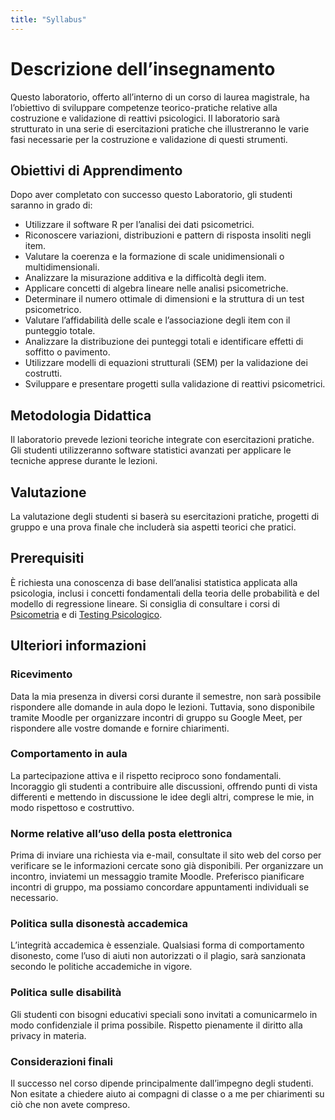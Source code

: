 ```yaml
---
title: "Syllabus"
---
```


# Descrizione dell'insegnamento

Questo laboratorio, offerto all'interno di un corso di laurea magistrale, ha l'obiettivo di sviluppare competenze teorico-pratiche relative alla costruzione e validazione di reattivi psicologici. Il laboratorio sarà strutturato in una serie di esercitazioni pratiche che illustreranno le varie fasi necessarie per la costruzione e validazione di questi strumenti.

## Obiettivi di Apprendimento

Dopo aver completato con successo questo Laboratorio, gli studenti saranno in grado di:

- Utilizzare il software R per l'analisi dei dati psicometrici.
- Riconoscere variazioni, distribuzioni e pattern di risposta insoliti negli item.
- Valutare la coerenza e la formazione di scale unidimensionali o multidimensionali.
- Analizzare la misurazione additiva e la difficoltà degli item.
- Applicare concetti di algebra lineare nelle analisi psicometriche.
- Determinare il numero ottimale di dimensioni e la struttura di un test psicometrico.
- Valutare l'affidabilità delle scale e l'associazione degli item con il punteggio totale.
- Analizzare la distribuzione dei punteggi totali e identificare effetti di soffitto o pavimento.
- Utilizzare modelli di equazioni strutturali (SEM) per la validazione dei costrutti.
- Sviluppare e presentare progetti sulla validazione di reattivi psicometrici.

## Metodologia Didattica

Il laboratorio prevede lezioni teoriche integrate con esercitazioni pratiche. Gli studenti utilizzeranno software statistici avanzati per applicare le tecniche apprese durante le lezioni.


## Valutazione

La valutazione degli studenti si baserà su esercitazioni pratiche, progetti di gruppo e una prova finale che includerà sia aspetti teorici che pratici.

## Prerequisiti

È richiesta una conoscenza di base dell'analisi statistica applicata alla psicologia, inclusi i concetti fondamentali della teoria delle probabilità e del modello di regressione lineare. Si consiglia di consultare i corsi di [Psicometria](https://ccaudek.github.io/ds4p/intro.html) e di [Testing Psicologico](https://ccaudek.github.io/psy_test/intro.html).

## Ulteriori informazioni

### Ricevimento

Data la mia presenza in diversi corsi durante il semestre, non sarà possibile rispondere alle domande in aula dopo le lezioni. Tuttavia, sono disponibile tramite Moodle per organizzare incontri di gruppo su Google Meet, per rispondere alle vostre domande e fornire chiarimenti.

### Comportamento in aula

La partecipazione attiva e il rispetto reciproco sono fondamentali. Incoraggio gli studenti a contribuire alle discussioni, offrendo punti di vista differenti e mettendo in discussione le idee degli altri, comprese le mie, in modo rispettoso e costruttivo.

### Norme relative all’uso della posta elettronica

Prima di inviare una richiesta via e-mail, consultate il sito web del corso per verificare se le informazioni cercate sono già disponibili. Per organizzare un incontro, inviatemi un messaggio tramite Moodle. Preferisco pianificare incontri di gruppo, ma possiamo concordare appuntamenti individuali se necessario.

### Politica sulla disonestà accademica

L'integrità accademica è essenziale. Qualsiasi forma di comportamento disonesto, come l'uso di aiuti non autorizzati o il plagio, sarà sanzionata secondo le politiche accademiche in vigore.

### Politica sulle disabilità

Gli studenti con bisogni educativi speciali sono invitati a comunicarmelo in modo confidenziale il prima possibile. Rispetto pienamente il diritto alla privacy in materia.

### Considerazioni finali

Il successo nel corso dipende principalmente dall'impegno degli studenti. Non esitate a chiedere aiuto ai compagni di classe o a me per chiarimenti su ciò che non avete compreso.

